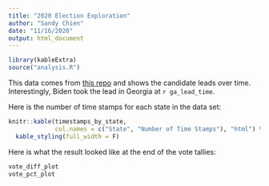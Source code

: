 ```yaml
---
title: "2020 Election Exploration"
author: "Sandy Chien"
date: "11/16/2020"
output: html_document
---
```


```r
library(kableExtra)
source("analysis.R")
```

This data comes from [this repo](https://github.com/alex/nyt-2020-election-scraper) and shows the candidate leads over time. Interestingly, Biden took the lead in Georgia at `r ga_lead_time`.

Here is the number of time stamps for each state in the data set:

```r
knitr::kable(timestamps_by_state,
             col.names = c("State", "Number of Time Stamps"), "html") %>%
  kable_styling(full_width = F)
```

Here is what the result looked like at the end of the vote tallies:

```r
vote_diff_plot
vote_pct_plot
```
